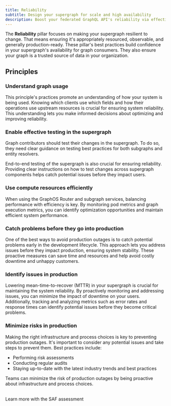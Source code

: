 ```yaml
---
title: Reliability
subtitle: Design your supergraph for scale and high availability
description: Boost your federated GraphQL API's reliability via effective testing, efficient resource usage, and preventing issues before they reach production.
---
```


The **Reliability** pillar focuses on making your supergraph resilient to change.
That means ensuring it's appropriately resourced, observable, and generally production-ready.
These pillar's best practices build confidence in your supergraph's availability for graph consumers.
They also ensure your graph is a trusted source of data in your organization.

## Principles

### Understand graph usage

This principle's practices promote an understanding of how your system is being used.
Knowing which clients use which fields and how their operations use upstream resources is crucial for ensuring system reliability.
This understanding lets you make informed decisions about optimizing and improving reliability.

### Enable effective testing in the supergraph

Graph contributors should test their changes in the supergraph.
To do so, they need clear guidance on testing best practices for both subgraphs and entity resolvers.

End-to-end testing of the supergraph is also crucial for ensuring reliability.
Providing clear instructions on how to test changes across supergraph components helps catch potential issues before they impact users.

### Use compute resources efficiently

When using the GraphOS Router and subgraph services, balancing performance with efficiency is key.
By monitoring pod metrics and graph execution metrics, you can identify optimization opportunities and maintain efficient system performance.

### Catch problems before they go into production

One of the best ways to avoid production outages is to catch potential problems early in the development lifecycle.
This approach lets you address issues before they impact production, ensuring system stability.
These proactive measures can save time and resources and help avoid costly downtime and unhappy customers.

### Identify issues in production

Lowering mean-time-to-recover (MTTR) in your supergraph is crucial for maintaining the system reliability.
By proactively monitoring and addressing issues, you can minimize the impact of downtime on your users.
Additionally, tracking and analyzing metrics such as error rates and response times can identify potential issues before they become critical problems.

### Minimize risks in production

Making the right infrastructure and process choices is key to preventing production outages.
It's important to consider any potential issues and take steps to prevent them.
Best practices include:

- Performing risk assessments
- Conducting regular audits
- Staying up-to-date with the latest industry trends and best practices

Teams can minimize the risk of production outages by being proactive about infrastructure and process choices.

<br />
<TrackableButton
  size="md"
  colorScheme="navy"
  href="https://saf.apollographql.com/"
  eventName="content_saf"
>
  Learn more with the SAF assessment
</TrackableButton>
